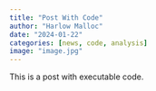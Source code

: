```yaml
---
title: "Post With Code"
author: "Harlow Malloc"
date: "2024-01-22"
categories: [news, code, analysis]
image: "image.jpg"
---
```


This is a post with executable code.
